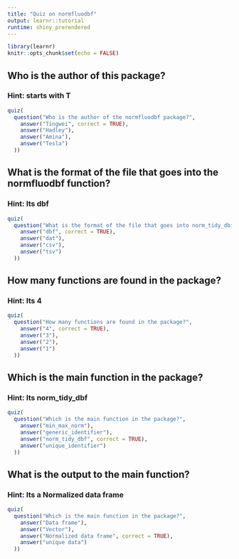 ---
title: "Quiz on normfluodbf"
output: learnr::tutorial
runtime: shiny_prerendered
---

```{r setup, include=FALSE}
library(learnr)
knitr::opts_chunk$set(echo = FALSE)
```


## Who is the author of this package?

### Hint: starts with T

```{r quiz}
quiz(
  question("Who is the author of the normfluodbf package?",
    answer("Tingwei", correct = TRUE),
    answer("Hadley"),
    answer("Amina"),
    answer("Tesla")
  ))
```

## What is the format of the file that goes into the normfluodbf function?

### Hint: Its dbf

```{r quiz}
quiz(
  question("What is the format of the file that goes into norm_tidy_dbf?",
    answer("dbf", correct = TRUE),
    answer("dat"),
    answer("csv"),
    answer("tsv")
  ))
```


## How many functions are found in the package?

### Hint: Its 4

```{r quiz}
quiz(
  question("How many functions are found in the package?",
    answer("4", correct = TRUE),
    answer("3"),
    answer("2"),
    answer("1")
  ))
```


## Which is the main function in the package?

### Hint: Its norm_tidy_dbf

```{r quiz}
quiz(
  question("Which is the main function in the package?",
    answer("min_max_norm"),
    answer("generic_identifier"),
    answer("norm_tidy_dbf", correct = TRUE),
    answer("unique_identifier")
  ))
```

## What is the output to the main function?

### Hint: Its a Normalized data frame

```{r quiz}
quiz(
  question("Which is the main function in the package?",
    answer("Data frame"),
    answer("Vector"),
    answer("Normalized data frame", correct = TRUE),
    answer("unique data")
  ))
```
